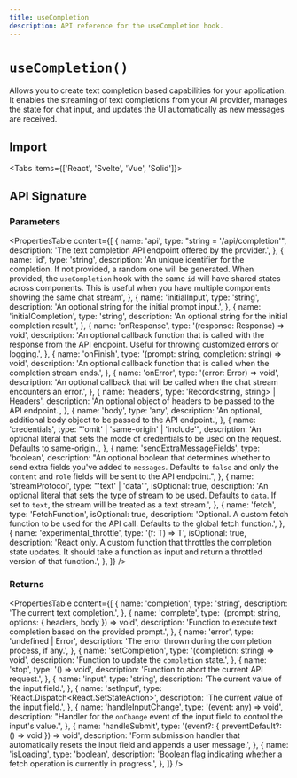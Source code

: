 ```yaml
---
title: useCompletion
description: API reference for the useCompletion hook.
---
```


# `useCompletion()`

Allows you to create text completion based capabilities for your application. It enables the streaming of text completions from your AI provider, manages the state for chat input, and updates the UI automatically as new messages are received.

## Import

<Tabs items={['React', 'Svelte', 'Vue', 'Solid']}>
  <Tab>
    <Snippet
      text="import { useCompletion } from 'ai/react'"
      dark
      prompt={false}
    />
  </Tab>
  <Tab>
    <Snippet
      text="import { useCompletion } from '@ai-sdk/svelte'"
      dark
      prompt={false}
    />
  </Tab>
  <Tab>
    <Snippet
      text="import { useCompletion } from '@ai-sdk/vue'"
      dark
      prompt={false}
    />
  </Tab>
  <Tab>
    <Snippet
      text="import { useCompletion } from '@ai-sdk/solid'"
      dark
      prompt={false}
    />
  </Tab>
</Tabs>

## API Signature

### Parameters

<PropertiesTable
  content={[
    {
      name: 'api',
      type: "string = '/api/completion'",
      description: 'The text completion API endpoint offered by the provider.',
    },
    {
      name: 'id',
      type: 'string',
      description:
        'An unique identifier for the completion. If not provided, a random one will be generated. When provided, the `useCompletion` hook with the same `id` will have shared states across components. This is useful when you have multiple components showing the same chat stream',
    },
    {
      name: 'initialInput',
      type: 'string',
      description: 'An optional string for the initial prompt input.',
    },
    {
      name: 'initialCompletion',
      type: 'string',
      description: 'An optional string for the initial completion result.',
    },
    {
      name: 'onResponse',
      type: '(response: Response) => void',
      description:
        'An optional callback function that is called with the response from the API endpoint. Useful for throwing customized errors or logging.',
    },
    {
      name: 'onFinish',
      type: '(prompt: string, completion: string) => void',
      description:
        'An optional callback function that is called when the completion stream ends.',
    },
    {
      name: 'onError',
      type: '(error: Error) => void',
      description:
        'An optional callback that will be called when the chat stream encounters an error.',
    },
    {
      name: 'headers',
      type: 'Record<string, string> | Headers',
      description:
        'An optional object of headers to be passed to the API endpoint.',
    },
    {
      name: 'body',
      type: 'any',
      description:
        'An optional, additional body object to be passed to the API endpoint.',
    },
    {
      name: 'credentials',
      type: "'omit' | 'same-origin' | 'include'",
      description:
        'An optional literal that sets the mode of credentials to be used on the request. Defaults to same-origin.',
    },
    {
      name: 'sendExtraMessageFields',
      type: 'boolean',
      description:
        "An optional boolean that determines whether to send extra fields you've added to `messages`. Defaults to `false` and only the `content` and `role` fields will be sent to the API endpoint.",
    },
    {
      name: 'streamProtocol',
      type: "'text' | 'data'",
      isOptional: true,
      description:
        'An optional literal that sets the type of stream to be used. Defaults to `data`. If set to `text`, the stream will be treated as a text stream.',
    },
    {
      name: 'fetch',
      type: 'FetchFunction',
      isOptional: true,
      description:
        'Optional. A custom fetch function to be used for the API call. Defaults to the global fetch function.',
    },
    {
      name: 'experimental_throttle',
      type: '<T extends Function>(f: T) => T',
      isOptional: true,
      description:
        'React only. A custom function that throttles the completion state updates. It should take a function as input and return a throttled version of that function.',
    },
  ]}
/>

### Returns

<PropertiesTable
  content={[
    {
      name: 'completion',
      type: 'string',
      description: 'The current text completion.',
    },
    {
      name: 'complete',
      type: '(prompt: string, options: { headers, body }) => void',
      description:
        'Function to execute text completion based on the provided prompt.',
    },
    {
      name: 'error',
      type: 'undefined | Error',
      description: 'The error thrown during the completion process, if any.',
    },
    {
      name: 'setCompletion',
      type: '(completion: string) => void',
      description: 'Function to update the `completion` state.',
    },
    {
      name: 'stop',
      type: '() => void',
      description: 'Function to abort the current API request.',
    },
    {
      name: 'input',
      type: 'string',
      description: 'The current value of the input field.',
    },
    {
      name: 'setInput',
      type: 'React.Dispatch<React.SetStateAction<string>>',
      description: 'The current value of the input field.',
    },
    {
      name: 'handleInputChange',
      type: '(event: any) => void',
      description:
        "Handler for the `onChange` event of the input field to control the input's value.",
    },
    {
      name: 'handleSubmit',
      type: '(event?: { preventDefault?: () => void }) => void',
      description:
        'Form submission handler that automatically resets the input field and appends a user message.',
    },
    {
      name: 'isLoading',
      type: 'boolean',
      description:
        'Boolean flag indicating whether a fetch operation is currently in progress.',
    },
  ]}
/>
